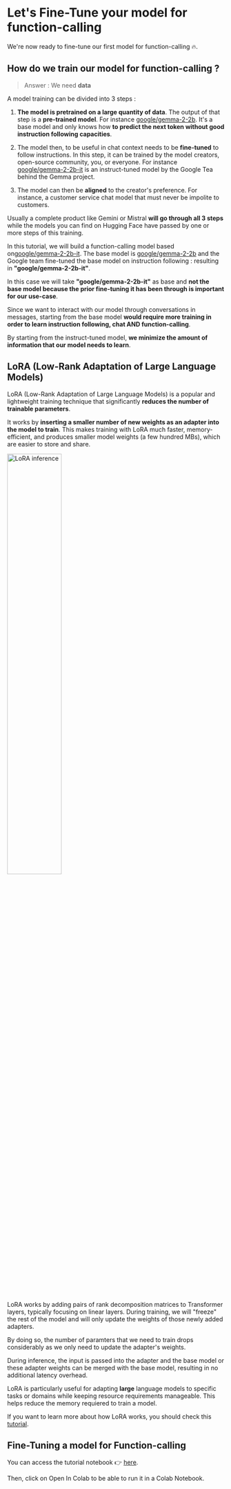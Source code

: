 # Let's Fine-Tune your model for function-calling

We're now ready to fine-tune our first model for function-calling 🔥.

## How do we train our model for function-calling ?

> Answer : We need **data**

A model training can be divided into 3 steps :

1. **The model is pretrained on a large quantity of data**. The output of that step is a **pre-trained model**. For instance [google/gemma-2-2b](https://huggingface.co/google/gemma-2-2b). It's a base model and only knows how **to predict the next token without good instruction following capacities**.

2. The model then, to be useful in chat context needs to be **fine-tuned** to follow instructions. In this step, it can be trained by the model creators, open-source community, you, or everyone. For instance [google/gemma-2-2b-it](https://huggingface.co/google/gemma-2-2b-it) is an instruct-tuned model by the Google Tea behind the Gemma project.

3. The model can then be **aligned** to the creator's preference. For instance, a customer service chat model that must never be impolite to customers.

Usually a complete product like Gemini or Mistral **will go through all 3 steps** while the models you can find on Hugging Face have passed by one or more steps of this training.

In this tutorial, we will build a function-calling model based on[google/gemma-2-2b-it](https://huggingface.co/google/gemma-2-2b-it). The base model is [google/gemma-2-2b](https://huggingface.co/google/gemma-2-2b) and the Google team fine-tuned the base model on instruction following : resulting in **"google/gemma-2-2b-it"**. 

In this case we will take **"google/gemma-2-2b-it"** as base and **not the base model because the prior fine-tuning it has been through is important for our use-case**.

Since we want to interact with our model through conversations in messages, starting from the base model **would require more training in order to learn instruction following, chat AND function-calling**.

By starting from the instruct-tuned model, **we minimize the amount of information that our model needs to learn**.

## LoRA  (Low-Rank Adaptation of Large Language Models)

LoRA (Low-Rank Adaptation of Large Language Models) is a popular and lightweight training technique that significantly **reduces the number of trainable parameters**.

It works by **inserting a smaller number of new weights as an adapter into the model to train**. This makes training with LoRA much faster, memory-efficient, and produces smaller model weights (a few hundred MBs), which are easier to store and share. 

<img src="https://huggingface.co/datasets/agents-course/course-images/resolve/main/en/unit1/blog_multi-lora-serving_LoRA.gif" alt="LoRA inference" width="50%"/>

LoRA works by adding pairs of rank decomposition matrices to Transformer layers, typically focusing on linear layers. During training, we will "freeze" the rest of the model and will only update the weights of those newly added adapters. 

By doing so, the number of paramters that we need to train drops considerably as we only need to update the adapter's weights.

During inference, the input is passed into the adapter and the base model or these adapter weights can be merged with the base model, resulting in no additional latency overhead. 

LoRA is particularly useful for adapting **large** language models to specific tasks or domains while keeping resource requirements manageable. This helps reduce the memory requiered to train a model.

If you want to learn more about how LoRA works, you should check this [tutorial](https://huggingface.co/learn/nlp-course/chapter11/4?fw=pt).

## Fine-Tuning a model for Function-calling

You can access the tutorial notebook 👉 [here](https://huggingface.co/agents-course/notebooks/blob/main/bonus-unit1/bonus-unit1.ipynb).

Then, click on Open In Colab to be able to run it in a Colab Notebook.


